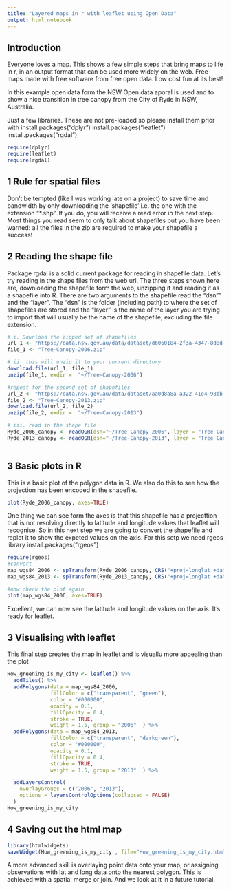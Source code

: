 ---
title: "Layered maps in r with leaflet using Open Data"
output: html_notebook
---

## Introduction
Everyone loves a map. This shows a few simple steps that bring maps to life in r, in an output format that can be used more widely on the web. Free maps made with free software from free open data. Low cost fun at its best!   

In this example open data form the NSW Open data aporal is used and to show a nice transition in tree canopy from the City of Ryde in NSW, Australia.  

Just a few libraries. These are not pre-loaded so please install them prior with 
install.packages("dplyr")
install.packages("leaflet")
install.packages("rgdal")


```{r, echo=FALSE}

require(dplyr)
require(leaflet)
require(rgdal)
```

## 1 Rule for spatial files   
Don't be tempted (like I was working late on a project) to save time and bandwidth by only downloading the 'shapefile' i.e. the one with the extension "*.shp". If you do, you will receive a read error in the next step. Most things you read seem to only talk about shapefiles but you have been warned: all the files in the zip are required to make your shapefile a success!  


## 2 Reading the shape file
Package rgdal is a  solid current package for reading in shapefile data. Let's try reading in the shape files from the web url. The three steps shown here are, downloading the shapefile form the web, unzipping it and reading it as a shapefile into R. There are two arguments to the shapefile read the "dsn"" and the "layer". The "dsn" is the folder (including path) to where the set of shapefiles are stored and the "layer" is the name of the layer you are trying to import that will usually be the name of the shapefile, excluding the file extension.   


```{r, echo=FALSE}
# i. Download the zipped set of shapefiles
url_1 <- "https://data.nsw.gov.au/data/dataset/d6060184-2f3a-4347-8d8d-df202ce6a668/resource/48eb016d-82e2-485a-9d22-0aa3513efa75/download/Tree-Canopy-2006.zip"
file_1 <- "Tree-Canopy-2006.zip"

# ii. this will unzip it to your current directory
download.file(url_1, file_1) 
unzip(file_1, exdir =  "~/Tree-Canopy-2006")

#repeat for the second set of shapefiles
url_2 <- "https://data.nsw.gov.au/data/dataset/aa0d8a8a-a322-41e4-98bb-7bdbc5277d2a/resource/07020223-aa9b-4e57-af88-7f7a8d18b79c/download/Tree-Canopy-2013.zip"
file_2 <- "Tree-Canopy-2013.zip"
download.file(url_2, file_2) 
unzip(file_2, exdir =  "~/Tree-Canopy-2013")

# iii. read in the shape file
Ryde_2006_canopy <- readOGR(dsn="~/Tree-Canopy-2006", layer = "Tree Canopy 2006")
Ryde_2013_canopy <- readOGR(dsn="~/Tree-Canopy-2013", layer = "Tree Canopy 2013")
 
```
## 3 Basic plots in R  
This is a basic plot of the polygon data in R. We also do this to see how the projection has been encoded in the shapefile. 

```{r}
plot(Ryde_2006_canopy, axes=TRUE)


```

  
  One thing we can see form the axes is that this shapefile has a projecttion that is not resolving directly to latitude and longitude values that leaflet will recognise. So in this next step we are going to convert the shapefile and replot it to show the expeted values on the axis. For this setp we need rgeos library
install.packages("rgeos")  
  
  
```{r}
require(rgeos)
#convert
map_wgs84_2006 <- spTransform(Ryde_2006_canopy, CRS("+proj=longlat +datum=WGS84"))
map_wgs84_2013 <- spTransform(Ryde_2013_canopy, CRS("+proj=longlat +datum=WGS84"))

#now check the plot again
plot(map_wgs84_2006, axes=TRUE)
```
  
  Excellent, we can now see the latitude and longitude values on the axis. It's ready for leaflet.
  
  
## 3 Visualising with leaflet  

This final step creates the map in leaflet and is visuallu more appealing than the plot

```{r}
How_greening_is_my_city <- leaflet() %>%
  addTiles() %>%
  addPolygons(data = map_wgs84_2006, 
              fillColor = c("transparent", "green"),
              color = "#000000", 
              opacity = 0.1, 
              fillOpacity = 0.4, 
              stroke = TRUE,
              weight = 1.5, group = "2006"  ) %>%
  addPolygons(data = map_wgs84_2013, 
              fillColor = c("transparent", "darkgreen"),
              color = "#000000", 
              opacity = 0.1, 
              fillOpacity = 0.4, 
              stroke = TRUE,
              weight = 1.5, group = "2013"  ) %>%

  addLayersControl(
    overlayGroups = c("2006", "2013"),
    options = layersControlOptions(collapsed = FALSE)
  )
How_greening_is_my_city 

```

  
  
  
## 4 Saving out the html map  

```{r}
library(htmlwidgets)
saveWidget(How_greening_is_my_city , file="How_greening_is_my_city.html")
```


A more advanced skill is overlaying point data onto your map, or assigning observations with lat and long data onto the nearest polygon. This is achieved with a spatial merge or join. And we look at it in a future tutorial.


